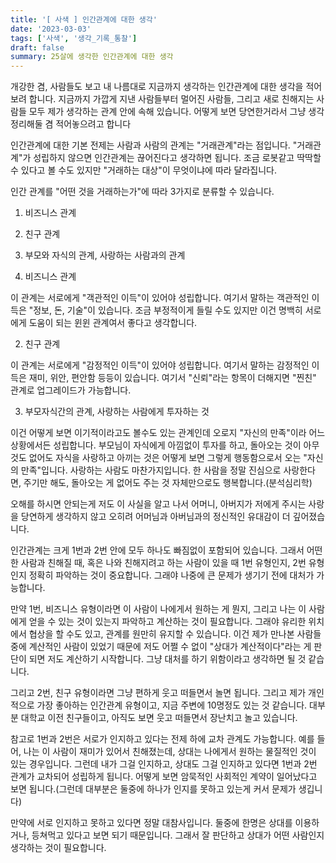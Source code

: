 ```yaml
---
title: '[ 사색 ] 인간관계에 대한 생각'
date: '2023-03-03'
tags: ['사색', '생각_기록_통찰']
draft: false
summary: 25살에 생각한 인간관계에 대한 생각
---
```


개강한 겸, 사람들도 보고 내 나름대로 지금까지 생각하는 인간관계에 대한 생각을 적어보려 합니다. 지금까지 가깝게 지낸 사람들부터 멀어진 사람들, 그리고 새로 친해지는 사람들 모두 제가 생각하는 관계 안에 속해 있습니다. 어떻게 보면 당연한거라서 그냥 생각 정리해둘 겸 적어놓으려고 합니다

인간관계에 대한 기본 전제는 사람과 사람의 관계는 "거래관계"라는 점입니다. "거래관계"가 성립하지 않으면 인간관계는 끊어진다고 생각하면 됩니다. 조금 로봇같고 딱딱할 수 있다고 볼 수도 있지만 "거래하는 대상"이 무엇이냐에 따라 달라집니다.

인간 관계를 "어떤 것을 거래하는가"에 따라 3가지로 분류할 수 있습니다.

1. 비즈니스 관계

2. 친구 관계

3. 부모와 자식의 관계, 사랑하는 사람과의 관계

4. 비즈니스 관계

이 관계는 서로에게 "객관적인 이득"이 있어야 성립합니다. 여기서 말하는 객관적인 이득은 "정보, 돈, 기술"이 있습니다. 조금 부정적이게 들릴 수도 있지만 이건 명백히 서로에게 도움이 되는 윈윈 관계여서 좋다고 생각합니다.

2. 친구 관계

이 관계는 서로에게 "감정적인 이득"이 있어야 성립합니다. 여기서 말하는 감정적인 이득은 재미, 위안, 편안함 등등이 있습니다. 여기서 "신뢰"라는 항목이 더해지면 "찐친" 관계로 업그레이드가 가능합니다.

3. 부모자식간의 관계, 사랑하는 사람에게 투자하는 것

이건 어떻게 보면 이기적이라고도 볼수도 있는 관계인데 오로지 "자신의 만족"이라 어느 상황에서든 성립합니다. 부모님이 자식에게 아낌없이 투자를 하고, 돌아오는 것이 아무것도 없어도 자식을 사랑하고 아끼는 것은 어떻게 보면 그렇게 행동함으로서 오는 "자신의 만족"입니다. 사랑하는 사람도 마찬가지입니다. 한 사람을 정말 진심으로 사랑한다면, 주기만 해도, 돌아오는 게 없어도 주는 것 자체만으로도 행복합니다.(분석심리학)

오해를 하시면 안되는게 저도 이 사실을 알고 나서 어머니, 아버지가 저에게 주시는 사랑을 당연하게 생각하지 않고 오히려 어머님과 아버님과의 정신적인 유대감이 더 깊어졌습니다.

인간관계는 크게 1번과 2번 안에 모두 하나도 빠짐없이 포함되어 있습니다. 그래서 어떤 한 사람과 친해질 때, 혹은 나와 친해지려고 하는 사람이 있을 때 1번 유형인지, 2번 유형인지 정확히 파악하는 것이 중요합니다. 그래야 나중에 큰 문제가 생기기 전에 대처가 가능합니다.

만약 1번, 비즈니스 유형이라면 이 사람이 나에게서 원하는 게 뭔지, 그리고 나는 이 사람에게 얻을 수 있는 것이 있는지 파악하고 계산하는 것이 필요합니다. 그래야 유리한 위치에서 협상을 할 수도 있고, 관계를 원만히 유지할 수 있습니다. 이건 제가 만나본 사람들중에 계산적인 사람이 있었기 때문에 저도 어쩔 수 없이 "상대가 계산적이다"라는 게 판단이 되면 저도 계산하기 시작합니다. 그냥 대처를 하기 위함이라고 생각하면 될 것 같습니다.

그리고 2번, 친구 유형이라면 그냥 편하게 웃고 떠들면서 놀면 됩니다. 그리고 제가 개인적으로 가장 좋아하는 인간관계 유형이고, 지금 주변에 10명정도 있는 것 같습니다. 대부분 대학교 이전 친구들이고, 아직도 보면 웃고 떠들면서 장난치고 놀고 있습니다.

참고로 1번과 2번은 서로가 인지하고 있다는 전제 하에 교차 관계도 가능합니다. 예를 들어, 나는 이 사람이 재미가 있어서 친해졌는데, 상대는 나에게서 원하는 물질적인 것이 있는 경우입니다. 그런데 내가 그걸 인지하고, 상대도 그걸 인지하고 있다면 1번과 2번 관계가 교차되어 성립하게 됩니다. 어떻게 보면 암묵적인 사회적인 계약이 일어났다고 보면 됩니다.(그런데 대부분은 둘중에 하나가 인지를 못하고 있는게 커서 문제가 생깁니다)

만약에 서로 인지하고 못하고 있다면 정말 대참사입니다. 둘중에 한명은 상대를 이용하거나, 등쳐먹고 있다고 보면 되기 때문입니다. 그래서 잘 판단하고 상대가 어떤 사람인지 생각하는 것이 필요합니다.
